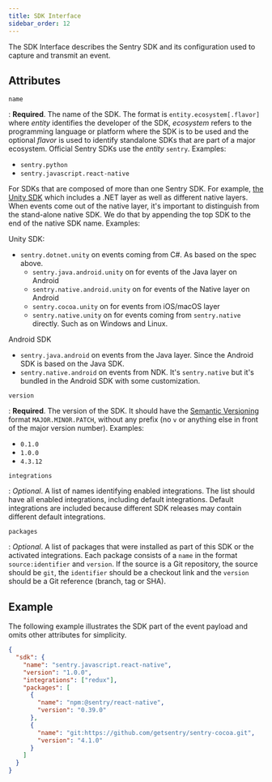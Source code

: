 ```yaml
---
title: SDK Interface
sidebar_order: 12
---
```


The SDK Interface describes the Sentry SDK and its configuration used to capture
and transmit an event.

## Attributes

`name`

: **Required**. The name of the SDK. The format is `entity.ecosystem[.flavor]`
where _entity_ identifies the developer of the SDK, _ecosystem_ refers to the
programming language or platform where the SDK is to be used and the optional
_flavor_ is used to identify standalone SDKs that are part of a major
ecosystem. Official Sentry SDKs use the _entity_ `sentry`. Examples:

- `sentry.python`
- `sentry.javascript.react-native`

For SDKs that are composed of more than one Sentry SDK. For example, [the Unity SDK](https://github.com/getsentry/sentry-unity/issues/616)
which includes a .NET layer as well as different native layers. When events come out
of the native layer, it's important to distinguish from the stand-alone native SDK.
We do that by appending the top SDK to the end of the native SDK name. Examples:

Unity SDK:

- `sentry.dotnet.unity` on events coming from C#. As based on the spec above.
  - `sentry.java.android.unity` on for events of the Java layer on Android
  - `sentry.native.android.unity` on for events of the Native layer on Android
  - `sentry.cocoa.unity` on for events from iOS/macOS layer
  - `sentry.native.unity` on for events coming from `sentry.native` directly. Such as on Windows and Linux.

Android SDK

- `sentry.java.android` on events from the Java layer. Since the Android SDK is based on the Java SDK.
- `sentry.native.android` on events from NDK. It's `sentry.native` but it's bundled in the Android SDK with some customization.

`version`

: **Required**. The version of the SDK. It should have the [Semantic
Versioning](https://semver.org) format `MAJOR.MINOR.PATCH`, without any prefix
(no `v` or anything else in front of the major version number). Examples:

- `0.1.0`
- `1.0.0`
- `4.3.12`

`integrations`

: _Optional_. A list of names identifying enabled integrations. The list should
have all enabled integrations, including default integrations. Default
integrations are included because different SDK releases may contain different
default integrations.

`packages`

: _Optional_. A list of packages that were installed as part of this SDK or the
activated integrations. Each package consists of a `name` in the format
`source:identifier` and `version`. If the source is a Git repository, the source should be `git`, the
`identifier` should be a checkout link and the `version` should be a Git
reference (branch, tag or SHA).

## Example

The following example illustrates the SDK part of the <Link to="/sdk/event-payloads/">event payload</Link> and omits other
attributes for simplicity.

```json
{
  "sdk": {
    "name": "sentry.javascript.react-native",
    "version": "1.0.0",
    "integrations": ["redux"],
    "packages": [
      {
        "name": "npm:@sentry/react-native",
        "version": "0.39.0"
      },
      {
        "name": "git:https://github.com/getsentry/sentry-cocoa.git",
        "version": "4.1.0"
      }
    ]
  }
}
```
